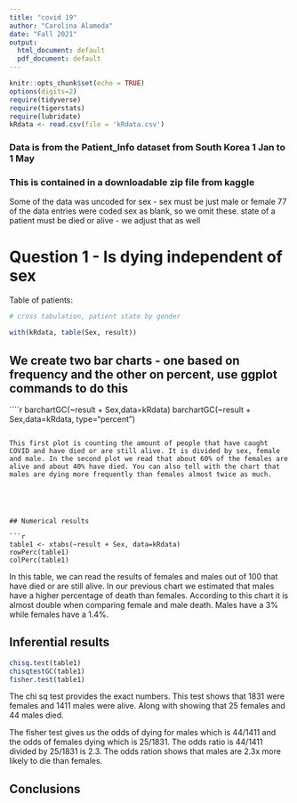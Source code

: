 ```yaml
---
title: "covid 19"
author: "Carolina Alameda"
date: "Fall 2021"
output:
  html_document: default
  pdf_document: default
---
```


```r
knitr::opts_chunk$set(echo = TRUE)
options(digits=2)
require(tidyverse)
require(tigerstats)
require(lubridate)
kRdata <- read.csv(file = 'kRdata.csv')
```
### Data is from the Patient_Info dataset from South Korea 1 Jan to 1 May 
### This is contained in a downloadable zip file from kaggle

Some of the data was uncoded for sex - sex must be just male or female
77 of the data entries were coded sex  as blank, so we omit these.
state of a patient must be died or alive - we adjust that as well   
  
# Question 1 - Is dying independent of sex




Table of patients:
```r

# cross tabulation, patient state by gender

with(kRdata, table(Sex, result))

```

## We create two bar charts - one based on frequency and the other on percent, use ggplot commands to do this

````r
barchartGC(~result + Sex,data=kRdata)
barchartGC(~result + Sex,data=kRdata, type="percent")

```

This first plot is counting the amount of people that have caught COVID and have died or are still alive. It is divided by sex, female and male. In the second plot we read that about 60% of the females are alive and about 40% have died. You can also tell with the chart that males are dying more frequently than females almost twice as much.




  
## Numerical results

```r
table1 <- xtabs(~result + Sex, data=kRdata)
rowPerc(table1)
colPerc(table1)
```

In this table, we can read the results of females and males out of 100 that have died or are still alive. In our previous chart we estimated that males have a higher percentage of death than females. According to this chart it is almost double when comparing female and male death. Males have a 3% while females have a 1.4%.

## Inferential results 

```r
chisq.test(table1)
chisqtestGC(table1)
fisher.test(table1)
```

The chi sq test provides the exact numbers. This test shows that 1831 were females and 1411 males were alive. Along with showing that 25 females and 44 males died.

The fisher test gives us the odds of dying for males which is 44/1411 and the odds of females dying which is 25/1831. The odds ratio is 44/1411 divided by 25/1831 is 2.3. The odds ration shows that males are 2.3x more likely to die than females.

## Conclusions





